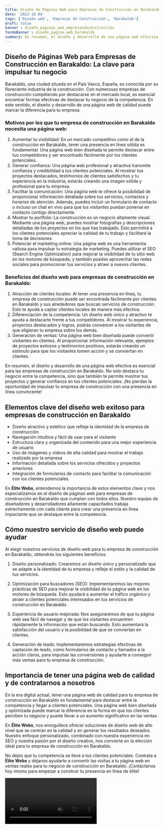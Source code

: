 ```yaml
---
title: Diseño de Páginas Web para Empresas de Construcción en Barakaldo
date: '2023-10-04'
tags: ['Diseño web', 'Empresas de Construcción', 'Barakaldo']
draft: false
banner : diseño_paginas_web_empresasdeconstrucción
fondoBanner : diseño_pagina_web_barakaldo
summary: En resumen, el diseño y desarrollo de una página web efectiva es esencial para las empresas de construcción en Barakaldo. No solo destaca tu negocio entre la competencia, sino que también te permite mostrar tus proyectos y generar confianza en tus clientes potenciales. ¡No pierdas la oportunidad de impulsar tu empresa de construcción con una presencia en línea convincente!
---
```


## Diseño de Páginas Web para Empresas de Construcción en Barakaldo: La clave para impulsar tu negocio
Barakaldo, una ciudad situada en el País Vasco, España, es conocida por su floreciente industria de la construcción. Con numerosas empresas de construcción compitiendo por destacarse en el mercado local, es esencial encontrar formas efectivas de destacar tu negocio de la competencia. En este sentido, el diseño y desarrollo de una página web de calidad puede marcar la diferencia para tu empresa.

### Motivos por los que tu empresa de construcción en Barakaldo necesita una página web:
1. Aumentar tu visibilidad: En un mercado competitivo como el de la construcción en Barakaldo, tener una presencia en línea sólida es fundamental. Una página web bien diseñada te permite destacar entre tus competidores y ser encontrado fácilmente por los clientes potenciales.
2. Generar confianza: Una página web profesional y atractiva transmite confianza y credibilidad a tus clientes potenciales. Al mostrar tus proyectos destacados, testimonios de clientes satisfechos y tu experiencia en la industria, estarás creando una imagen sólida y profesional para tu empresa.
3. Facilitar la comunicación: Una página web te ofrece la posibilidad de proporcionar información detallada sobre tus servicios, contactos y horarios de atención. Además, puedes incluir un formulario de contacto o incluso un chat en vivo para que los visitantes puedan ponerse en contacto contigo directamente.
4. Mostrar tu portfolio: La construcción es un negocio altamente visual. Mediante una página web, puedes mostrar fotografías y descripciones detalladas de los proyectos en los que has trabajado. Esto permitirá a los clientes potenciales apreciar la calidad de tu trabajo y facilitará la toma de decisiones.
5. Potenciar el marketing online: Una página web es una herramienta valiosa para impulsar tu estrategia de marketing. Puedes utilizar el SEO (Search Engine Optimization) para mejorar la visibilidad de tu sitio web en los motores de búsqueda, y también puedes aprovechar las redes sociales para promocionar tus servicios y atraer a nuevos clientes.

### Beneficios del diseño web para empresas de construcción en Barakaldo:
1. Atracción de clientes locales: Al tener una presencia en línea, tu empresa de construcción puede ser encontrada fácilmente por clientes en Barakaldo y sus alrededores que buscan servicios de construcción. Esto te ayuda a captar clientes locales de manera más efectiva.
2. Diferenciación de la competencia: Un diseño web único y atractivo te ayuda a destacarte frente a tus competidores. Al mostrar tu experiencia, proyectos destacados y logros, podrás convencer a los visitantes de que eligieran tu empresa sobre los demás.
3. Generación de ventas: Una página web bien diseñada puede convertir visitantes en clientes. Al proporcionar información relevante, ejemplos de proyectos exitosos y testimonios positivos, estarás creando un estímulo para que los visitantes tomen acción y se conviertan en clientes.

En resumen, el diseño y desarrollo de una página web efectiva es esencial para las empresas de construcción en Barakaldo. No solo destaca tu negocio entre la competencia, sino que también te permite mostrar tus proyectos y generar confianza en tus clientes potenciales. ¡No pierdas la oportunidad de impulsar tu empresa de construcción con una presencia en línea convincente!

<GifSeo />

<Cta />

## Elementos clave del diseño web exitoso para empresas de construcción en Barakaldo

- Diseño atractivo y estético que refleje la identidad de la empresa de construcción
- Navegación intuitiva y fácil de usar para el visitante
- Estructura clara y organizada del contenido para una mejor experiencia de usuario
- Uso de imágenes y videos de alta calidad para mostrar el trabajo realizado por la empresa
- Información detallada sobre los servicios ofrecidos y proyectos anteriores
- Integración de formularios de contacto para facilitar la comunicación con los clientes potenciales.

En **Élite Webs**, entendemos la importancia de estos elementos clave y nos especializamos en el diseño de páginas web para empresas de construcción en Barakaldo que cumplan con todos ellos. Nuestro equipo de diseñadores y desarrolladores altamente capacitados trabaja estrechamente con cada cliente para crear una presencia en línea impactante que se destaque entre la competencia.

## Cómo nuestro servicio de diseño web puede ayudar

Al elegir nuestros servicios de diseño web para tu empresa de construcción en Barakaldo, obtendrás los siguientes beneficios:

1. Diseño personalizado: Crearemos un diseño único y personalizado que se adapte a la identidad de tu empresa y refleje el estilo y la calidad de tus servicios.

2. Optimización para buscadores (SEO): Implementaremos las mejores prácticas de SEO para mejorar la visibilidad de tu página web en los motores de búsqueda. Esto ayudará a aumentar el tráfico orgánico y atraer a clientes potenciales interesados en tus servicios de construcción en Barakaldo.

3. Experiencia de usuario mejorada: Nos aseguraremos de que tu página web sea fácil de navegar y de que los visitantes encuentren rápidamente la información que están buscando. Esto aumentará la satisfacción del usuario y la posibilidad de que se conviertan en clientes.

4. Generación de leads: Implementaremos estrategias efectivas de captación de leads, como formularios de contacto y llamados a la acción claros, para impulsar las conversiones y ayudarte a conseguir más ventas para tu empresa de construcción.

## Importancia de tener una página web de calidad y de contratarnos a nosotros

En la era digital actual, tener una página web de calidad para tu empresa de construcción en Barakaldo es fundamental para destacar entre la competencia y llegar a clientes potenciales. Una página web bien diseñada y optimizada puede marcar la diferencia en la forma en que los clientes perciben tu negocio y puede llevar a un aumento significativo en las ventas.

En **Élite Webs**, nos enorgullece ofrecer soluciones de diseño web de alto nivel que se centran en la calidad y en generar los resultados deseados. Nuestro enfoque personalizado, combinado con nuestra experiencia en SEO y nuestra pasión por el diseño creativo, nos convierte en la elección ideal para tu empresa de construcción en Barakaldo.

No dejes que tu competencia se lleve a tus clientes potenciales. Contrata a **Élite Webs** y déjanos ayudarte a convertir las visitas a tu página web en ventas reales para tu negocio de construcción en Barakaldo. ¡Contáctanos hoy mismo para empezar a construir tu presencia en línea de élite!

<Video />

<CtaBot job='Empresas de Construcción' city='Barakaldo'/>

<Gmaps query='Barakaldo+españa+maps' />